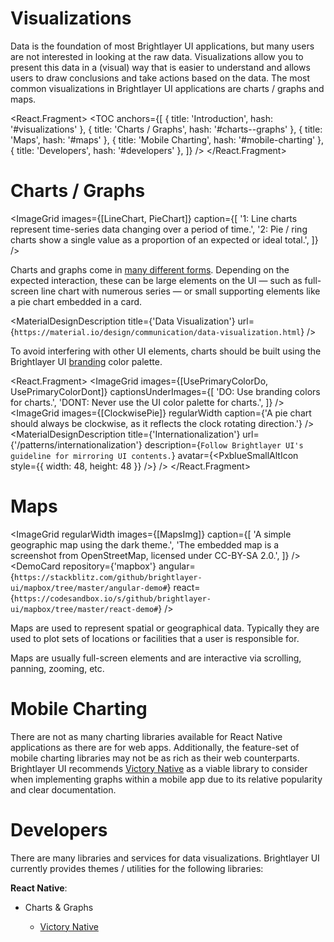 

<!-- KEYWORDS: design pattern visualization map chart graph highcharts chartjs mapbox -->

# Visualizations

<ImageGrid regularWidth images={[VisualizationBanner]} />

Data is the foundation of most Brightlayer UI applications, but many users are not interested in looking at the raw data. Visualizations allow you to present this data in a (visual) way that is easier to understand and allows users to draw conclusions and take actions based on the data. The most common visualizations in Brightlayer UI applications are charts / graphs and maps.

<React.Fragment>
    <TOC
        anchors={[
            { title: 'Introduction', hash: '#visualizations' },
            { title: 'Charts / Graphs', hash: '#charts--graphs' },
            { title: 'Maps', hash: '#maps' },
            { title: 'Mobile Charting', hash: '#mobile-charting' },
            { title: 'Developers', hash: '#developers' },
        ]}
    />
    <Divider />
</React.Fragment>

# Charts / Graphs

<ImageGrid
    images={[LineChart, PieChart]}
    caption={[
        '1: Line charts represent time-series data changing over a period of time.',
        '2: Pie / ring charts show a single value as a proportion of an expected or ideal total.',
    ]}
/>

Charts and graphs come in [many different forms](https://material.io/design/communication/data-visualization.html#types). Depending on the expected interaction, these can be large elements on the UI — such as full-screen line chart with numerous series — or small supporting elements like a pie chart embedded in a card.

<MaterialDesignDescription
    title={'Data Visualization'}
    url={`https://material.io/design/communication/data-visualization.html`}
/>

<!--

@TODO: update those examples with recommendations from the designers (brightlayer-ui-1613)

> The following examples merely serve to show how to bring the charting libraries into your application and adjust some of the common chart parameters. You will want to adjust these values to meet the design requirements of your application.

<DemoCard
    repository={'highcharts'}
    angular={`https://stackblitz.com/github/brightlayer-ui/highcharts/tree/master/angular-demo#`}
    react={`https://codesandbox.io/s/github/brightlayer-ui/highcharts/tree/master/react-demo#`}
/>
<DemoCard
    repository={'chartjs'}
    angular={`https://stackblitz.com/github/brightlayer-ui/chartjs/tree/master/angular-demo#`}
    react={`https://codesandbox.io/s/github/brightlayer-ui/chartjs/tree/master/react-demo#`}
/>

-->

To avoid interfering with other UI elements, charts should be built using the Brightlayer UI [branding](/style/color#branding-colors) color palette.

<React.Fragment>
    <ImageGrid
        images={[UsePrimaryColorDo, UsePrimaryColorDont]}
        captionsUnderImages={[
            'DO: Use branding colors for charts.',
            'DONT: Never use the UI color palette for charts.',
        ]}
    />
    <ImageGrid
        images={[ClockwisePie]}
        regularWidth
        caption={'A pie chart should always be clockwise, as it reflects the clock rotating direction.'}
    />
    <MaterialDesignDescription
        title={'Internationalization'}
        url={'/patterns/internationalization'}
        description={`Follow Brightlayer UI's guideline for mirroring UI contents.`}
        avatar={<PxblueSmallAltIcon style={{ width: 48, height: 48 }} />}
    />
    <Divider />
</React.Fragment>

# Maps

<ImageGrid
    regularWidth
    images={[MapsImg]}
    caption={[
        'A simple geographic map using the dark theme.',
        'The embedded map is a screenshot from OpenStreetMap, licensed under CC-BY-SA 2.0.',
    ]}
/>
<DemoCard
    repository={'mapbox'}
    angular={`https://stackblitz.com/github/brightlayer-ui/mapbox/tree/master/angular-demo#`}
    react={`https://codesandbox.io/s/github/brightlayer-ui/mapbox/tree/master/react-demo#`}
/>

Maps are used to represent spatial or geographical data. Typically they are used to plot sets of locations or facilities that a user is responsible for.

Maps are usually full-screen elements and are interactive via scrolling, panning, zooming, etc.

<Divider />

# Mobile Charting

There are not as many charting libraries available for React Native applications as there are for web apps. Additionally, the feature-set of mobile charting libraries may not be as rich as their web counterparts. Brightlayer UI recommends [Victory Native](https://formidable.com/open-source/victory/docs/native/) as a viable library to consider when implementing graphs within a mobile app due to its relative popularity and clear documentation.

<Divider />

# Developers

There are many libraries and services for data visualizations. Brightlayer UI currently provides themes / utilities for the following libraries:

**React Native**:

-   Charts & Graphs

    -   [Victory Native](https://formidable.com/open-source/victory/docs/native/)
